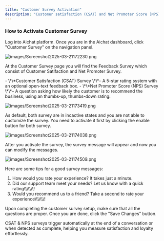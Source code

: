 ```yaml
---
title: "Customer Survey Activation"
description: "Customer satisfaction (CSAT) and Net Promoter Score (NPS) are essential tools for measuring customer experience and loyalty. Activating these surveys allows businesses to gather customer feedback, identify areas for improvement, and drive growth. This article will guide you through the process of activating CSAT and NPS surveys."
---
```


### How to Activate Customer Survey

Log into Aichat platform. Once you are in the Aichat dashboard, click "Customer Survey" on the navigation panel.

![images/Screenshot2025-03-21172230.png](/images/Screenshot2025-03-21172230.png)

At the Customer Survey page you will find the Feedback Survey which consist of Customer Satifaction and Net Promoter Survey.

<Note>
  - \*\*Customer Satisfaction (CSAT) Survey \*\*– A 5-star rating system with an optional open-text feedback box.
  - \*\*Net Promoter Score (NPS) Survey \*\*– A question asking how likely the customer is to recommend the business, using an thumbs-up, thumbs-down rating.
</Note>

![images/Screenshot2025-03-21173419.png](/images/Screenshot2025-03-21173419.png)

As default, both survey are in incactive states and you are not able to customize the survey. You need to activate it first by clicking the enable button for both survey.

![images/Screenshot2025-03-21174038.png](/images/Screenshot2025-03-21174038.png)

After you activate the survey, the survey message will appear and now you can modify the messages.

![images/Screenshot2025-03-21174509.png](/images/Screenshot2025-03-21174509.png)

<Tip>
  Here are some tips for a good survey messages:

  1. How would you rate your experience? It takes just a minute.
  2. Did our support team meet your needs? Let us know with a quick rating\\\\\\\\\\\\\\!
  3. Would you recommend us to a friend? Take a second to rate your experience\\\\\\\\\\\\\\!
</Tip>

Upon completing the customer survey setup, make sure that all the questions are proper. Once you are done, click the "Save Changes" button.

<Info>
  CSAT & NPS surveys trigger automatically at the end of a conversation or when detected as complete, helping you measure satisfaction and loyalty effortlessly.
</Info>